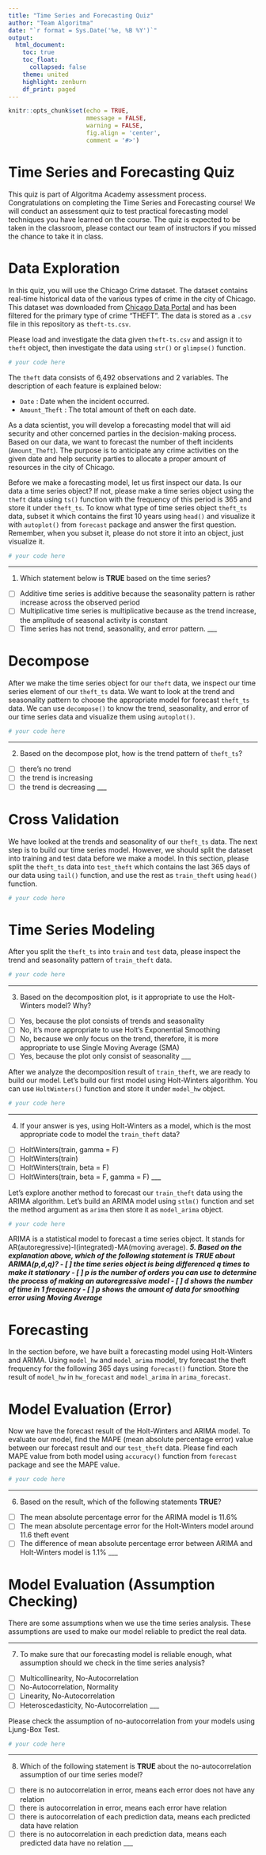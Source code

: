 ```yaml
---
title: "Time Series and Forecasting Quiz"
author: "Team Algoritma"
date: "`r format = Sys.Date('%e, %B %Y')`"
output: 
  html_document:
    toc: true
    toc_float:
      collapsed: false
    theme: united
    highlight: zenburn
    df_print: paged
---
```


```r
knitr::opts_chunk$set(echo = TRUE,
                      mmessage = FALSE,
                      warning = FALSE,
                      fig.align = 'center',
                      comment = '#>')
```

# Time Series and Forecasting Quiz

This quiz is part of Algoritma Academy assessment process. Congratulations on completing the Time Series and Forecasting course! We will conduct an assessment quiz to test practical forecasting model techniques you have learned on the course. The quiz is expected to be taken in the classroom, please contact our team of instructors if you missed the chance to take it in class.

# Data Exploration

In this quiz, you will use the Chicago Crime dataset. The dataset contains real-time historical data of the various types of crime in the city of Chicago. This dataset was downloaded from [Chicago Data Portal](https://data.cityofchicago.org/Public-Safety/Crimes-2001-to-present/ijzp-q8t2) and has been filtered for the primary type of crime "THEFT". The data is stored as a `.csv` file in this repository as `theft-ts.csv`.

Please load and investigate the data given `theft-ts.csv` and assign it to `theft` object, then investigate the data using `str()` or `glimpse()` function.

```r
# your code here

```

The `theft` data consists of 6,492 observations and 2 variables. The description of each feature is explained below:

* `Date` : Date when the incident occurred.
* `Amount_Theft` : The total amount of theft on each date.

As a data scientist, you will develop a forecasting model that will aid security and other concerned parties in the decision-making process. Based on our data, we want to forecast the number of theft incidents (`Amount_Theft`). The purpose is to anticipate any crime activities on the given date and help security parties to allocate a proper amount of resources in the city of Chicago. 

Before we make a forecasting model, let us first inspect our data. Is our data a time series object? If not, please make a time series object using the `theft` data using `ts()` function with the frequency of this period is 365 and store it under `theft_ts`. To know what type of time series object `theft_ts` data, subset it which contains the first 10 years using `head()` and visualize it with `autoplot()` from `forecast` package and answer the first question. Remember, when you subset it, please do not store it into an object, just visualize it.

```r
# your code here

```

___
1. Which statement below is **TRUE** based on the time series?
 - [ ] Additive time series is additive because the seasonality pattern is rather increase across the observed period
 - [ ] Multiplicative time series is multiplicative because as the trend increase, the amplitude of seasonal activity is constant
 - [ ] Time series has not trend, seasonality, and error pattern.
___

# Decompose

After we make the time series object for our `theft` data, we inspect our time series element of our `theft_ts` data. We want to look at the trend and seasonality pattern to choose the appropriate model for forecast `theft_ts` data. We can use `decompose()` to know the trend, seasonality, and error of our time series data and visualize them using `autoplot()`.

```r
# your code here

```
___

2. Based on the decompose plot, how is the trend pattern of `theft_ts`?
 - [ ] there's no trend
 - [ ] the trend is increasing
 - [ ] the trend is decreasing
___

# Cross Validation

We have looked at the trends and seasonality of our `theft_ts` data. The next step is to build our time series model. However, we should split the dataset into training and test data before we make a model. In this section, please split the `theft_ts` data into `test_theft` which contains the last 365 days of our data using `tail()` function, and use the rest as `train_theft` using `head()` function.

```r
# your code here

```

# Time Series Modeling

After you split the `theft_ts` into `train` and `test` data, please inspect the trend and seasonality pattern of `train_theft` data.

```r
# your code here

```

___
3.  Based on the decomposition plot, is it appropriate to use the Holt-Winters model? Why?
 - [ ] Yes, because the plot consists of trends and seasonality
 - [ ] No, it's more appropriate to use Holt's Exponential Smoothing
 - [ ] No, because we only focus on the trend, therefore, it is more appropriate to use Single Moving Average (SMA)
 - [ ] Yes, because the plot only consist of seasonality
___

After we analyze the decomposition result of `train_theft`, we are ready to build our model. Let's build our first model using Holt-Winters algorithm. You can use `HoltWinters()` function and store it under `model_hw` object.

```r
# your code here

```

___
4. If your answer is yes, using Holt-Winters as a model, which is the most appropriate code to model the `train_theft` data?
 - [ ] HoltWinters(train, gamma = F)
 - [ ] HoltWinters(train)
 - [ ] HoltWinters(train, beta = F)
 - [ ] HoltWinters(train, beta = F, gamma = F)
___

Let's explore another method to forecast our `train_theft` data using the ARIMA algorithm. Let's build an ARIMA model using `stlm()` function and set the method argument as `arima` then store it as `model_arima` object.

```r
# your code here
```

ARIMA is a statistical model to forecast a time series object. It stands for AR(autoregressive)-I(integrated)-MA(moving average).
___
5. Based on the explanation above, which of the following statement is **TRUE** about ARIMA(p,d,q)?
 - [ ] the time series object is being differenced q times to make it stationary
 - [ ] p is the number of orders you can use to determine the process of making an autoregressive model
 - [ ] d shows the number of time in 1 frequency
 - [ ] p shows the amount of data for smoothing error using Moving Average
___

# Forecasting

In the section before, we have built a forecasting model using Holt-Winters and ARIMA. Using `model_hw` and `model_arima` model, try forecast the theft frequency for the following 365 days using `forecast()` function. Store the result of `model_hw` in `hw_forecast` and `model_arima` in `arima_forecast`.

# Model Evaluation (Error)

Now we have the forecast result of the Holt-Winters and ARIMA model. To evaluate our model, find the MAPE (mean absolute percentage error) value between our forecast result and our `test_theft` data. Please find each MAPE value from both model using `accuracy()` function from `forecast` package and see the MAPE value.

```r
# your code here

```

___
6. Based on the result, which of the following statements **TRUE**?
 - [ ] The mean absolute percentage error for the ARIMA model is 11.6%
 - [ ] The mean absolute percentage error for the Holt-Winters model around 11.6 theft event
 - [ ] The difference of mean absolute percentage error between ARIMA and Holt-Winters model is 1.1%
___

# Model Evaluation (Assumption Checking)

There are some assumptions when we use the time series analysis. These assumptions are used to make our model reliable to predict the real data.

___
7. To make sure that our forecasting model is reliable enough, what assumption should we check in the time series analysis?
 - [ ] Multicollinearity, No-Autocorrelation
 - [ ] No-Autocorrelation, Normality
 - [ ] Linearity, No-Autocorrelation
 - [ ] Heteroscedasticity, No-Autocorrelation
___

Please check the assumption of no-autocorrelation from your models using Ljung-Box Test.

```r
# your code here

```

___
8. Which of the following statement is **TRUE** about the no-autocorrelation assumption of our time series model?
 - [ ] there is no autocorrelation in error, means each error does not have any relation
 - [ ] there is autocorrelation in error, means each error have relation
 - [ ] there is autocorrelation of each prediction data, means each predicted data have relation
 - [ ] there is no autocorrelation in each prediction data, means each predicted data have no relation
___
